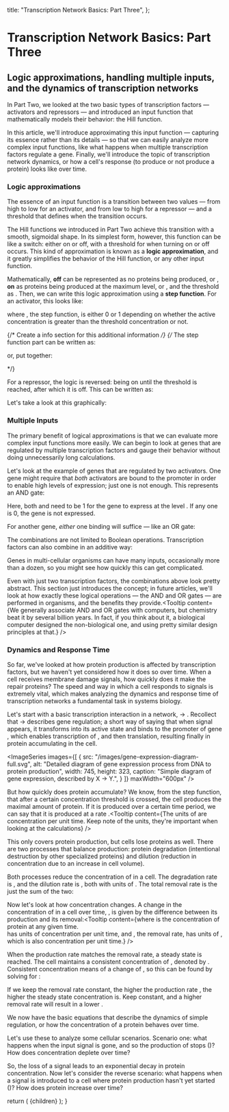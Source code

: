 
  title: "Transcription Network Basics: Part Three",
};

# Transcription Network Basics: Part Three

## Logic approximations, handling multiple inputs, and the dynamics of transcription networks

In Part Two, we looked at the two basic types of transcription factors &mdash; activators and repressors &mdash; and introduced an input function that mathematically models their behavior: the Hill function.

In this article, we'll introduce approximating this input function &mdash; capturing its essence rather than its details &mdash; so that we can easily analyze more complex input functions, like what happens when multiple transcription factors regulate a gene. Finally, we'll introduce the topic of transcription network dynamics, or how a cell's response (to produce or not produce a protein) looks like over time.

### Logic approximations

The essence of an input function is a transition between two values &mdash; from high to low for an activator, and from low to high for a repressor &mdash; and a threshold that defines when the transition occurs.

The Hill functions we introduced in Part Two achieve this transition with a smooth, sigmoidal shape. In its simplest form, however, this function can be like a switch: either on or off, with a threshold for when turning on or off occurs. This kind of approximation is known as a **logic approximation**, and it greatly simplifies the behavior of the Hill function, or any other input function.

Mathematically, **off** can be represented as no proteins being produced, or <MathFormula tex="f(X^*) = 0" />, **on** as proteins being produced at the maximum level, or <MathFormula tex="f(X^*) = \beta" />, and the threshold as <MathFormula tex="X^* = K" />. Then, we can write this logic approximation using a **step function**. For an activator, this looks like:

<div className="flex flex-col justify-center mt-4 mb-12 mx-auto">
  <MathFormula tex="f(X^*) = \beta \cdot \theta(X^* > K)" />
</div>

where <MathFormula tex="\theta(X^* > K)" />, the step function, is either 0 or 1 depending on whether the active concentration <MathFormula tex="X^*" /> is greater than the threshold concentration <MathFormula tex="K" /> or not. 

{/* Create a info section for this additional information */}
{/* The step function part can be written as:

<div className="flex flex-col justify-center mt-4 mb-12 mx-auto">
  <MathFormula tex="\theta(X^* > K) = \begin{cases} 0 & \text{if } X^* < K \\ 1 & \text{if } X^* \geq K \end{cases}" />
</div>

or, put together:

<div className="flex flex-col justify-center mt-4 mb-12 mx-auto">
  <MathFormula tex="f(X^*) = \begin{cases} 0 & \text{if } X^* < K \\ \beta & \text{if } X^* \geq K \end{cases}" />
</div> */}

For a repressor, the logic is reversed: being on until the threshold is reached, after which it is off. This can be written as:

<div className="flex flex-col justify-center mt-4 mb-12 mx-auto">
  <MathFormula tex="f(X^*) = \beta \cdot \theta(X^* < K)" />
</div>

Let's take a look at this graphically:

<StepFunctionTutorial />
<div className="mb-8" />

### Multiple Inputs

The primary benefit of logical approximations is that we can evaluate more complex input functions more easily. We can begin to look at genes that are regulated by multiple transcription factors and gauge their behavior without doing unnecessarily long calculations.

Let's look at the example of genes that are regulated by two activators. One gene might require that *both* activators are bound to the promoter in order to enable high levels of expression; just one is not enough. This represents an AND gate:

<div className="flex flex-col justify-center mt-4 mb-12 mx-auto">
  <MathFormula tex="f(X^*, Y^*) = \beta \cdot \theta(X^* > K_X) \cdot \theta(Y^* > K_Y) \qquad \text{\textasciitilde} X^* \text{ AND } Y^*" />
</div>

Here, both <MathFormula tex="\theta(X^* > K_X)" /> and <MathFormula tex="\theta(Y^* > K_Y)" /> need to be 1 for the gene to express at the level <MathFormula tex="\beta" />. If any one is 0, the gene is not expressed.

For another gene, *either* one binding will suffice &mdash; like an OR gate:

<div className="flex flex-col justify-center mt-4 mb-12 mx-auto">
  <MathFormula tex="f(X^*, Y^*) = \beta \cdot \theta(X^* > K_X \hspace{0.75em} \text{OR} \hspace{0.75em} Y^* > K_Y) \qquad \text{\textasciitilde} X^* \text{ OR } Y^*" />
</div>

The combinations are not limited to Boolean operations. Transcription factors can also combine in an additive way:

<div className="flex flex-col justify-center mt-4 mb-12 mx-auto">
  <MathFormula tex="f(X^*, Y^*) = \beta_X X^* + \beta_Y Y^*" />
</div>

Genes in multi-cellular organisms can have many inputs, occasionally more than a dozen, so you might see how quickly this can get complicated.

Even with just two transcription factors, the combinations above look pretty abstract. This section just introduces the concept; in future articles, we'll look at how exactly these logical operations &mdash; the AND and OR gates &mdash; are performed in organisms, and the benefits they provide.<Tooltip content={<TooltipContent>We generally associate AND and OR gates with computers, but chemistry beat it by several billion years. In fact, if you think about it, a biological computer designed the non-biological one, and using pretty similar design principles at that.</TooltipContent>} />
<div className="mb-8" />

### Dynamics and Response Time

So far, we've looked at how protein production is affected by transcription factors, but we haven't yet considered how it does so over time. When a cell receives membrane damage signals, how quickly does it make the repair proteins? The speed and way in which a cell responds to signals is extremely vital, which makes analyzing the dynamics and response time of transcription networks a fundamental task in systems biology.

Let's start with a basic transcription interaction in a network, <MathFormula tex="X" /> → <MathFormula tex="Y" />. Recollect that <MathFormula tex="X" /> → <MathFormula tex="Y" /> describes gene regulation; a short way of saying that when signal <MathFormula tex="S_X" /> appears, it transforms <MathFormula tex="X" /> into its active state <MathFormula tex="X^*" /> and binds to the promoter of gene <MathFormula tex="Y" />, which enables transcription of <MathFormula tex="Y" />, and then translation, resulting finally in protein <MathFormula tex="Y" /> accumulating in the cell. 

<ImageSeries
  images={[
    {
      src: "/images/gene-expression-diagram-full.svg",
      alt: "Detailed diagram of gene expression process from DNA to protein production",
      width: 745,
      height: 323,
      caption: "Simple diagram of gene expression, described by X → Y.",
    }
  ]}
  maxWidth="600px"
/>

But how quickly does protein <MathFormula tex="Y" /> accumulate? We know, from the step function, that after a certain concentration threshold is crossed, the cell produces the maximal <MathFormula tex="\beta" /> amount of protein. If it is produced over a certain time period, we can say that it is produced at a rate <MathFormula tex="\beta" />.<Tooltip content={<TooltipContent>The units of <MathFormula tex="\beta" /> are concentration per unit time. Keep note of the units, they're important when looking at the calculations</TooltipContent>} />

This only covers protein production, but cells lose proteins as well. There are two processes that balance <MathFormula tex="Y" /> production: protein degradation (intentional destruction by other specialized proteins) and dilution (reduction in concentration due to an increase in cell volume).

Both processes reduce the concentration of <MathFormula tex="Y" /> in a cell. The degradation rate is <MathFormula tex="\alpha_{deg}" />, and the dilution rate is <MathFormula tex="\alpha_{dil}" />, both with units of <MathFormula tex="1/time" />. The total removal rate <MathFormula tex="\alpha" /> is the just the sum of the two:

<div className="flex flex-col justify-center mt-4 mb-12 mx-auto">
  <MathFormula tex="\alpha = \alpha_{deg} + \alpha_{dil}" />
</div>

Now let's look at how concentration changes. A change in the concentration of <MathFormula tex="Y" /> in a cell over time, <MathFormula tex="{dY}/{dt}" />, is given by the difference between its production and its removal:<Tooltip content={<TooltipContent>where <MathFormula tex="Y" /> is the concentration of protein at any given time.<br/><MathFormula tex="\beta" /> has units of concentration per unit time, and <MathFormula tex="\alpha Y" />, the removal rate, has units of <MathFormula tex="\dfrac{1}{\text{time}} \cdot \text{concentration}" />, which is also concentration per unit time.</TooltipContent>} />

<div className="flex flex-col justify-center mt-4 mb-12 mx-auto">
  <MathFormula tex="\dfrac{dY}{dt} = \beta - \alpha Y" />
</div>

When the production rate matches the removal rate, a steady state is reached. The cell maintains a consistent concentration of <MathFormula tex="Y" />, denoted by <MathFormula tex="Y_{st}" />. Consistent concentration means of a change of <MathFormula tex="0" />, so this can be found by solving for <MathFormula tex="{dY}/{dt} = 0" />:

<div className="flex flex-col justify-center mt-4 mb-12 mx-auto">
  <MathFormula tex="Y_{st} = \dfrac{\beta}{\alpha}" />
</div>

If we keep the removal rate <MathFormula tex="\alpha" /> constant, the higher the production rate <MathFormula tex="\beta" />, the higher the steady state concentration is. Keep <MathFormula tex="\beta" /> constant, and a higher removal rate <MathFormula tex="\alpha" /> will result in a lower <MathFormula tex="Y_{st}" />.

We now have the basic equations that describe the dynamics of simple regulation, or how the concentration of a protein <MathFormula tex="Y" /> behaves over time.

Let's use these to analyze some cellular scenarios. Scenario one: what happens when the input signal <MathFormula tex="S_X" /> is gone, and so the production of <MathFormula tex="Y" /> stops (<MathFormula tex="\beta = 0" />)? How does <MathFormula tex="Y" /> concentration deplete over time?


<ProteinDecayResponseTimeTutorial />

So, the loss of a signal leads to an exponential decay in protein concentration. Now let's consider the reverse scenario: what happens when a signal <MathFormula tex="S_X" /> is introduced to a cell where protein production hasn't yet started (<MathFormula tex="Y = 0" />)? How does protein <MathFormula tex="Y" /> increase over time?

<ProteinAccumulationResponseTimeTutorial />


  return (
    <MdxLayout metadata={metadata}>{children}</MdxLayout>
  );
}